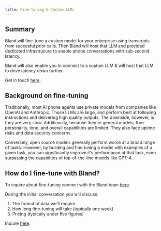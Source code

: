 ```yaml
---
title: Fine-tuning & Custom LLMs
---
```


## Summary

Bland will fine-tune a custom model for your enterprise using transcripts from succesful prior calls. Then Bland will host that LLM and provided dedicated infrastrucure to enable phone conversations with sub-second latency.

Bland will also enable you to connect to a custom LLM & will host that LLM to drive latency down further.

Get in touch <a href="https://forms.default.com/361589">here</a>.

## Background on fine-tuning

Traditionally, most AI phone agents use private models from companies like OpenAI and Anthropic. Those LLMs are large, and perform best at following instructions and delivering high quality outputs. The downside, however, is they are very slow. Additionally, because they're general models, their personality, tone, and overall capabilities are limited. They also face uptime risks and data security concerns.

Conversely, open source models generally perform worse at a broad range of tasks. However, by building and fine tuning a model with examples of a given task, you can significantly improve it's performance at that task, even surpassing the capabilties of top-of-the-line models like GPT-4.

## How do I fine-tune with Bland?

To inquire about fine-tuning connect with the Bland team <a href="https://forms.default.com/361589">here</a>.

During the initial conversation you will discuss:

1. The format of data we'll require
2. How long fine-tuning will take (typically one week)
3. Pricing (typically under five figures)

Inquire <a href="https://forms.default.com/361589">here</a>.
